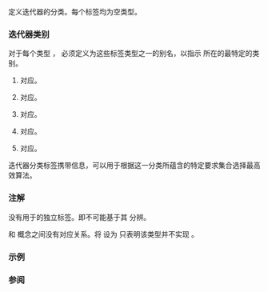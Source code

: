 {{cpp/title|input_iterator_tag|output_iterator_tag|forward_iterator_tag|bidirectional_iterator_tag|random_access_iterator_tag|contiguous_iterator_tag}}
{{cpp/iterator/navbar}}
{{dcl begin}}
{{dcl header|iterator}}
{{dcl|num=1|
struct input_iterator_tag {};
}}
{{dcl|num=2|
struct output_iterator_tag {};
}}
{{dcl|num=3|
struct forward_iterator_tag : public input_iterator_tag {};
}}
{{dcl|num=4|
struct bidirectional_iterator_tag : public forward_iterator_tag {};
}}
{{dcl|num=5|
struct random_access_iterator_tag : public bidirectional_iterator_tag {};
}}
{{dcl|num=6|since=c++20|
struct contiguous_iterator_tag : public random_access_iterator_tag {};
}}
{{dcl end}}

定义迭代器的分类。每个标签均为空类型。

===迭代器类别===
对于每个{{named req|Iterator}}类型 {{tt|It}}，{{tt|typedef}} {{c|std::iterator_traits&lt;It&gt;::iterator_category}} 必须定义为这些标签类型之一的别名，以指示 {{tt|It}} 所在的最特定的类别。

# {{tt|input_iterator_tag}} 对应{{named req|InputIterator}}。
# {{tt|output_iterator_tag}} 对应{{named req|OutputIterator}}。
# {{tt|forward_iterator_tag}} 对应{{named req|ForwardIterator}}。
# {{tt|bidirectional_iterator_tag}} 对应{{named req|BidirectionalIterator}}。
# {{tt|random_access_iterator_tag}} 对应{{named req|RandomAccessIterator}}。

迭代器分类标签携带信息，可以用于根据这一分类所蕴含的特定要求集合选择最高效算法。

{{rrev|since=c++20|
===迭代器概念===
对每个 {{lconcept|input_iterator}} 类型 {{tt|It}}，可以声明 {{c|It::iterator_concept}}（若 {{c|std::iterator_traits&lt;It&gt;}} 从主模板生成）或 {{c|std::iterator_traits&lt;It&gt;::iterator_concept}}（若 {{c|std::iterator_traits&lt;It&gt;}} 被特化）为这些标签之一的别名，以指示 {{tt|It}} 有意实现的最强迭代器概念。

# {{tt|input_iterator_tag}} 对应 {{lconcept|input_iterator}}。
# {{tt|forward_iterator_tag}} 对应 {{lconcept|forward_iterator}}。
# {{tt|bidirectional_iterator_tag}} 对应 {{lconcept|bidirectional_iterator}}。
# {{tt|random_access_iterator_tag}} 对应 {{lconcept|random_access_iterator}}。
# {{tt|contiguous_iterator_tag}} 对应 {{lconcept|contiguous_iterator}}。

若未提供 {{tt|iterator_concept}}，则以 {{tt|iterator_category}} 为后备。若亦未提供 {{tt|iterator_category}}（即 {{tt|It}} 非 {{named req|Iterator}}），且未特化 {{c|std::iterator_traits&lt;It&gt;}}，则假设为 {{tt|random_access_iterator_tag}}。

任何情况下，若不支持要求的操作则不满足各个概念，无关乎标签。
}}

===注解===
没有用于{{named req|ContiguousIterator}}的独立标签。即不可能基于其 {{tt|iterator_category}} 分辨{{named req|ContiguousIterator}}。{{rev inl|since=c++20|要定义用于连续迭代器的特化算法，须使用 {{lconcept|contiguous_iterator}} 概念。}}

{{tt|output_iterator_tag}} 和 {{lconcept|output_iterator}} 概念之间没有对应关系。将 {{tt|iterator_concept}} 设为 {{tt|output_iterator_tag}} 只表明该类型并不实现 {{lconcept|input_iterator}}。

===示例===
{{example
|如果需要根据迭代器分类标签选择算法，常用做法是使用分发函数（也可以通过 {{lc|std::enable_if}} 实现）。{{rev inl|since=c++20|各迭代器标签类也用于在相应的概念定义中表示要求，它们无法单独基于使用模式予以表达。}}
|code=
#include &lt;iostream&gt;
#include &lt;iterator&gt;
#include &lt;list&gt;
#include &lt;vector&gt;

// 使用概念（标签检查是概念自身的一部分）

template&lt;std::bidirectional_iterator BDIter&gt;
void alg(BDIter, BDIter)
{
    std::cout &lt;&lt; "1. alg() \t 为双向迭代器调用\n";
}

template&lt;std::random_access_iterator RAIter&gt;
void alg(RAIter, RAIter)
{
    std::cout &lt;&lt; "2. alg() \t 为随机访问迭代器调用\n";
}

// 遗留，使用标签派发


namespace legacy
{
    // 经常把实现细节隐藏于专门的命名空间
    namespace implementation_details
    {
        template&lt;class BDIter&gt;
        void alg(BDIter, BDIter, std::bidirectional_iterator_tag)
        {
            std::cout &lt;&lt; "3. legacy::alg() 为双向迭代器调用\n";
        }

        template&lt;class RAIter&gt;
        void alg(RAIter, RAIter, std::random_access_iterator_tag)
        {
            std::cout &lt;&lt; "4. legacy::alg() 为随机访问迭代器调用\n";
        }
    } // namespace implementation_details

    template&lt;class Iter&gt;
    void alg(Iter first, Iter last)
    {
        implementation_details::alg(first, last,
            typename std::iterator_traits&lt;Iter&gt;::iterator_category());
    }
} // namespace legacy

int main()
{
    std::list&lt;int&gt; l;
    alg(l.begin(), l.end()); // 1.
    legacy::alg(l.begin(), l.end()); // 3.

    std::vector&lt;int&gt; v;
    alg(v.begin(), v.end()); // 2.
    legacy::alg(v.begin(), v.end()); // 4.

//  std::istreambuf_iterator&lt;char&gt; i1(std::cin), i2;
//  alg(i1, i2);         // 编译错误：没有匹配的函数可以调用
//  legacy::alg(i1, i2); // 编译错误：没有匹配的函数可以调用
}
|output=
1. alg() 	 为双向迭代器调用
3. legacy::alg() 为双向迭代器调用
2. alg() 	 为随机访问迭代器调用
4. legacy::alg() 为随机访问迭代器调用
}}

===参阅===
{{dsc begin}}
{{dsc inc|cpp/iterator/dsc iterator}}
{{dsc inc|cpp/iterator/dsc iterator_traits}}
{{dsc end}}

{{langlinks|de|en|es|fr|it|ja|pt|ru}}